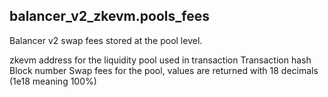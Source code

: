 ## balancer_v2_zkevm.pools_fees 
Balancer v2 swap fees stored at the pool level.


<ParamField path="blockchain">

</ParamField>
<ParamField path="version">

</ParamField>
<ParamField path="contract_address">
zkevm address for the liquidity pool used in transaction
</ParamField>
<ParamField path="tx_hash">
Transaction hash
</ParamField>
<ParamField path="index">

</ParamField>
<ParamField path="tx_index">

</ParamField>
<ParamField path="block_time">

</ParamField>
<ParamField path="block_number">
Block number
</ParamField>
<ParamField path="swap_fee_percentage">
Swap fees for the pool, values are returned with 18 decimals (1e18 meaning 100%)
</ParamField>
